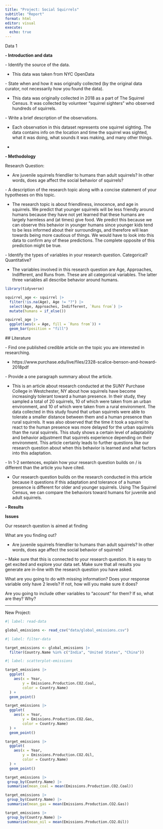 ```yaml
---
title: "Project: Social Squirrels"
subtitle: "Report"
format: html
editor: visual
execute:
  echo: true
---
```


Data 1

**- Introduction and data**

\- Identify the source of the data.

-   This data was taken from NYC OpenData

\- State when and how it was originally collected (by the original data curator, not necessarily how you found the data).

-   This data was originally collected in 2018 as a part of The Squirrel Census. It was collected by volunteer "squirrel sighters" who observed hundreds of squirrels.

\- Write a brief description of the observations.

-   Each observation in this dataset represents one squirrel sighting. The data contains info on the location and time the squirrel was sighted, what it was doing, what sounds it was making, and many other things.

-   

**- Methodology**

Research Question:

-   Are juvenile squirrels friendlier to humans than adult squirrels? In other words, does age affect the social behavior of squirrels?

\- A description of the research topic along with a concise statement of your hypotheses on this topic.

-   The research topic is about friendliness, innocence, and age in squirrels. We predict that younger squirrels will be less friendly around humans because they have not yet learned that these humans are largely harmless and (at times) give food. We predict this because we can observe this behavior in younger humans since younger kids tend to be less informed about their surroundings, and therefore will lean towards being more cautious of things. We would have to look into this data to confirm any of these predictions. The complete opposite of this prediction might be true.

\- Identify the types of variables in your research question. Categorical? Quantitative?

-   The variables involved in this research question are Age, Approaches, Indifferent, and Runs from. These are all categorical variables. The latter three variables all describe behavior around humans.

```r
library(tidyverse)
```

```r
squirrel_age <- squirrel |>
  filter(!is.na(Age), Age != "?") |>
  select(Age, Approaches, Indifferent, `Runs from`) |>
  mutate(humans = if_else())
```

```r
squirrel_age |>
  ggplot(aes(x = Age, fill = `Runs from`)) +
  geom_bar(position = "fill")
```

\## Literature

\- Find one published credible article on the topic you are interested in researching.

-   https://www.purchase.edu/live/files/2328-scalice-benson-and-howard-2018pdf

\- Provide a one paragraph summary about the article.

-   This is an article about research conducted at the SUNY Purchase College in Westchester, NY about how squirrels have become increasingly tolerant toward a human presence. In their study, they sampled a total of 20 squirrels, 10 of which were taken from an urban environment, and 10 of which were taken from a rural environment. The data collected in this study found that urban squirrels were able to tolerate a smaller distance between them and a human presence than rural squirrels. It was also observed that the time it took a squirrel to react to the human presence was more delayed for the urban squirrels than the rural squirrels. This study shows a certain level of adaptability and behavior adjustment that squirrels experience depending on their environment. This article certainly leads to further questions like our research question about when this behavior is learned and what factors into this adaptation.

\- In 1-2 sentences, explain how your research question builds on / is different than the article you have cited.

-   Our research question builds on the research conducted in this article because it questions if this adaptation and tolerance of a human presence is different for older and younger squirrels. Using The Squirrel Census, we can compare the behaviors toward humans for juvenile and adult squirrels.

**- Results**

**Issues**

Our research question is aimed at finding

What are you finding out?

-   Are juvenile squirrels friendlier to humans than adult squirrels? In other words, does age affect the social behavior of squirrels?

-- Make sure that this is connected to your research question. It is easy to get excited and explore your data set. Make sure that all results you generate are in-line with the research question you have asked.

What are you going to do with missing information? Does your response variable only have 2 levels? If not, how will you make sure it does?

Are you going to include other variables to "account" for them? If so, what are they? Why?

------------------------------------------------------------------------

New Project:

```r
#| label: read-data

global_emissions <- read_csv("data/global_emissions.csv")
```

```r
#| label: filter-data

target_emissions <- global_emissions |>
  filter(Country.Name %in% c("India", "United States", "China"))
```

```r
#| label: scatterplot-emissions

target_emissions |>
  ggplot(
    aes(x = Year, 
        y = Emissions.Production.CO2.Coal,
        color = Country.Name)
  ) +
  geom_point()
```

```r
target_emissions |>
  ggplot(
    aes(x = Year, 
        y = Emissions.Production.CO2.Gas,
        color = Country.Name)
  ) +
  geom_point()
```

```r
target_emissions |>
  ggplot(
    aes(x = Year, 
        y = Emissions.Production.CO2.Oil,
        color = Country.Name)
  ) +
  geom_point()
```

```r
target_emissions |>
 group_by(Country.Name) |>
 summarise(mean_coal = mean(Emissions.Production.CO2.Coal))
```

```r
target_emissions |>
 group_by(Country.Name) |>
 summarise(mean_gas = mean(Emissions.Production.CO2.Gas))
```

```r
target_emissions |>
 group_by(Country.Name) |>
 summarise(mean_oil = mean(Emissions.Production.CO2.Oil))
```
